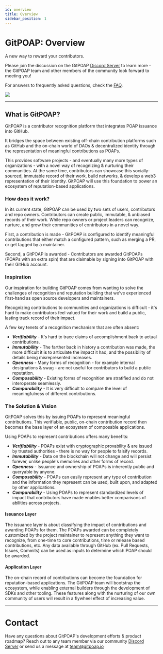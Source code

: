 ```yaml
---
id: overview
title: Overview
sidebar_position: 1
---
```



# GitPOAP: Overview

A new way to reward your contributors.

Please join the discussion on the GitPOAP [Discord Server](https://gitpoap.io/discord) to learn more - the GitPOAP team and other members of the community look forward to meeting you!

For answers to frequently asked questions, check the [FAQ](./faq.mdx).

<ImageContainer>
  <img
    src={require('@site/static/img/gitpoap_visuals/gitpoaps.png').default}
    style={{
      maxWidth: '600px',
      textAlign: 'center',
    }}
  />
</ImageContainer>

---

## What is GitPOAP?

GitPOAP is a contributor recognition platform that integrates POAP issuance into GitHub.

It bridges the space between existing off-chain contribution platforms such as GitHub and the on-chain world of DAOs & decentralized identity through the representation of meaningful contributions as POAPs.

This provides software projects - and eventually many more types of organizations - with a novel way of recognizing & nurturing their communities. At the same time, contributors can showcase this socially-sourced, immutable record of their work, build networks, & develop a web3 representation of their identity. GitPOAP will use this foundation to power an ecosystem of reputation-based applications.

### How does it work?

In its current state, GitPOAP can be used by two sets of users, contributors and repo owners. Contributors can create public, immutable, & unbiased records of their work. While repo owners or project leaders can recognize, nurture, and grow their communities of contributors in a novel way.

First, a contribution is made - GitPOAP is configured to identify meaningful contributions that either match a configured pattern, such as merging a PR, or get tagged by a maintainer.

Second, a GitPOAP is awarded - Contributors are awarded GitPOAPs (POAPs with an extra spin) that are claimable by signing into GitPOAP with their GitHub account.

<HowSvg />

### Inspiration

Our inspiration for building GitPOAP comes from wanting to solve the challenges of recognition and reputation building that we’ve experienced first-hand as open source developers and maintainers.

Recognizing contributions to communities and organizations is difficult - it's hard to make contributors feel valued for their work and build a public, lasting track record of their impact.

A few key tenets of a recognition mechanism that are often absent:

- **_Verifiability_** - It's hard to trace claims of accomplishment back to actual contributions.
- **_Immutability_** - The farther back in history a contribution was made, the more difficult it is to articulate the impact it had, and the possibility of details being misrepresented increases.
- **_Openness_** - Many forms of recognition - for example internal designations & swag - are not useful for contributors to build a public reputation.
- **_Composability_** - Existing forms of recognition are stratified and do not interoperate seamlessly.
- **_Comparability_** - It is very difficult to compare the level of meaningfulness of different contributions.

### The Solution & Vision

GitPOAP solves this by issuing POAPs to represent meaningful contributions. This verifiable, public, on-chain contribution record then becomes the base layer of an ecosystem of composable applications.

Using POAPs to represent contributions offers many benefits:

- **_Verifiability_** - POAPs exist with cryptographic provability & are issued by trusted authorities - there is no way for people to falsify records.
- **_Immutability_** - Data on the blockchain will not change and will persist forever, unlike people's memories and other forms of record.
- **_Openness_** - Issuance and ownership of POAPs is inherently public and queryable by anyone.
- **_Composability_** - POAPs can easily represent any type of contribution and the information they represent can be used, built upon, and adapted by other applications.
- **_Comparability_** - Using POAPs to represent standardized levels of impact that contributors have made enables better comparisons of abilities across projects.

#### Issuance Layer

The issuance layer is about classifying the impact of contributions and awarding POAPs for them. The POAPs awarded can be completely customized by the project maintainer to represent anything they want to recognize, from one-time to core contributions, time or release based contributions, etc. Any data available through GitHub (ex. Pull Requests, Issues, Commits) can be used as inputs to determine which POAP should be awarded.

#### Application Layer

The on-chain record of contributions can become the foundation for reputation-based applications. The GitPOAP team will bootstrap the ecosystem, while enabling external builders through the development of SDKs and other tooling. These features along with the nurturing of our own community of users will result in a flywheel effect of increasing value.

---

# Contact

Have any questions about GitPOAP's development efforts & product roadmap? Reach out to any team member via our community [Discord Server](https://gitpoap.io/discord) or send us a message at team@gitpoap.io
